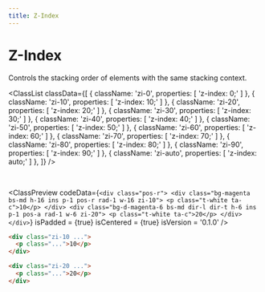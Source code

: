 ```yaml
---
title: Z-Index
---
```



# Z-Index

Controls the stacking order of elements with the same stacking context.

<ClassList
  classData={[
    {
      className: 'zi-0',
      properties: [
        'z-index: 0;'
      ]
    },
    {
      className: 'zi-10',
      properties: [
        'z-index: 10;'
      ]
    },
    {
      className: 'zi-20',
      properties: [
        'z-index: 20;'
      ]
    },
    {
      className: 'zi-30',
      properties: [
        'z-index: 30;'
      ]
    },
    {
      className: 'zi-40',
      properties: [
        'z-index: 40;'
      ]
    },
    {
      className: 'zi-50',
      properties: [
        'z-index: 50;'
      ]
    },
    {
      className: 'zi-60',
      properties: [
        'z-index: 60;'
      ]
    },
    {
      className: 'zi-70',
      properties: [
        'z-index: 70;'
      ]
    },
    {
      className: 'zi-80',
      properties: [
        'z-index: 80;'
      ]
    },
    {
      className: 'zi-90',
      properties: [
        'z-index: 90;'
      ]
    },
    {
      className: 'zi-auto',
      properties: [
        'z-index: auto;'
      ]
    },
  ]}
/>

<br />

<ClassPreview
  codeData={`
    <div class="pos-r">
      <div class="bg-magenta bs-md h-16 ins p-1 pos-r rad-1 w-16 zi-10">
        <p class="t-white ta-c">10</p>
      </div>
      <div class="bg-d-magenta-6 bs-md dir-l dir-t h-6 ins p-1 pos-a rad-1 w-6 zi-20">
        <p class="t-white ta-c">20</p>
      </div>
    </div>
  `}
  isPadded = {true}
  isCentered = {true}
  isVersion = '0.1.0'
/>

```html
<div class="zi-10 ...">
  <p class="...">10</p>
</div>

<div class="zi-20 ...">
  <p class="...">20</p>
</div>
```